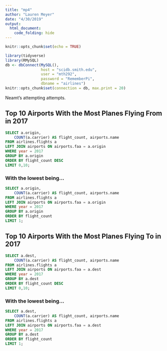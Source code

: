 ```yaml
---
title: "mp4"
author: "Lauren Meyer"
date: "4/30/2019"
output: 
  html_document:
    code_folding: hide
---
```


```r
knitr::opts_chunk$set(echo = TRUE)
```

```r
library(tidyverse)
library(RMySQL)
db <- dbConnect(MySQL(), 
                host = "scidb.smith.edu", 
                user = "mth292", 
                password = "RememberPi", 
                dbname = "airlines")
knitr::opts_chunk$set(connection = db, max.print = 20)
```

Neamt's attempting attempts.

## Top 10 Airports With the Most Planes Flying From in 2017

```sql
SELECT a.origin, 
	COUNT(a.carrier) AS flight_count, airports.name
FROM airlines.flights a
LEFT JOIN airports ON airports.faa = a.origin
WHERE year = 2017
GROUP BY a.origin
ORDER BY flight_count DESC
LIMIT 0,10;
```

### With the lowest being...
```sql
SELECT a.origin, 
	COUNT(a.carrier) AS flight_count, airports.name
FROM airlines.flights a
LEFT JOIN airports ON airports.faa = a.origin
WHERE year = 2017
GROUP BY a.origin
ORDER BY flight_count
LIMIT 1;
```

## Top 10 Airports With the Most Planes Flying To in 2017

```sql
SELECT a.dest, 
	COUNT(a.carrier) AS flight_count, airports.name
FROM airlines.flights a
LEFT JOIN airports ON airports.faa = a.dest
WHERE year = 2017
GROUP BY a.dest
ORDER BY flight_count DESC
LIMIT 0,10;
```

### With the lowest being...
```sql
SELECT a.dest, 
	COUNT(a.carrier) AS flight_count, airports.name
FROM airlines.flights a
LEFT JOIN airports ON airports.faa = a.dest
WHERE year = 2017
GROUP BY a.dest
ORDER BY flight_count
LIMIT 1;
```

